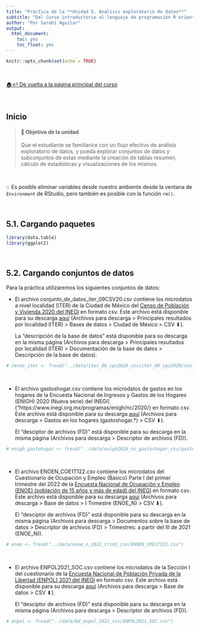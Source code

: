 ```yaml
---
title: "Práctica de la **Unidad 5. Análisis exploratorio de datos**"
subtitle: "Del Curso introductorio al lenguaje de programación R orientado al análisis cuantitativo en Ciencias Sociales"
author: "Por Sarahí Aguilar"
output:
  html_document:
    toc: yes
    toc_float: yes
---
```


```r
knitr::opts_chunk$set(echo = TRUE)
```

<br>

[🏠↩ De vuelta a la página principal del curso](index.html)

<br>

## Inicio

> #### **🚀 Objetivo de la unidad** 
Que el estudiante se familiarice con un flujo efectivo de análisis exploratorio de datos, y pueda explorar conjuntos de datos y subconjuntos de estas mediante la creación de tablas resumen, cálculo de estadísticas y visualizaciones de los mismos. 

<br>

💡 Es posible eliminar variables desde nuestro ambiente desde la ventana de `Environment` de RStudio, pero también es posible con la función `rm()`.

<br> 

## 5.1. Cargando paquetes
```r
library(data.table)
library(ggplot2)
```

<br> 

## 5.2. Cargando conjuntos de datos

Para la práctica utilizaremos los siguientes conjuntos de datos: 

* El archivo conjunto_de_datos_iter_09CSV20.csv contiene los microdatos a nivel localidad (ITER) de la Ciudad de México del [Censo de Población y Vivienda 2020 del INEGI]("https://www.inegi.org.mx/programas/ccpv/2020/") en formato csv. Este archivo está disponible para su descarga [aquí](https://www.inegi.org.mx/programas/ccpv/2020/?ps=microdatos) (Archivos para descarga > Principales resultados por localidad (ITER) > Bases de datos > Ciudad de México > CSV ⬇). 

  La "descripción de la base de datos" está disponible para su descarga en la misma página (Archivos para descarga > Principales resultados por localidad (ITER) > Documentación de la base de datos > Descripción de la base de datos).

```r
# censo_iter <- fread("../data/iter_09_cpv2020_csv/iter_09_cpv2020/conjunto_de_datos/conjunto_de_datos_iter_09CSV20.csv")
```

<br>

* El archivo gastoshogar.csv contiene los microdatos de gastos en los hogares de la Encuesta Nacional de Ingresos y Gastos de los Hogares (ENIGH) 2020 (Nueva serie) del INEGI]("https://www.inegi.org.mx/programas/enigh/nc/2020/) en formato csv. Este archivo está disponible para su descarga [aquí](https://www.inegi.org.mx/programas/enigh/nc/2020/#Microdatos) (Archivos para descarga > Gastos en los hogares (gastoshogar.*) > CSV ⬇). 

  El "desciptor de archivos (FD)" está disponible para su descarga en la misma página (Archivos para descarga > Descriptor de archivos (FD)).

```r
# enigh_gastohogar <- fread("../data/enigh2020_ns_gastoshogar_csv/gastoshogar.csv")
```

<br>

* El archivo ENOEN_COE1T122.csv contiene los microdatos del Cuestionario de Ocupación y Empleo (Básico) Parte I del primer trimestre del 2022 de la [Encuesta Nacional de Ocupación y Empleo (ENOE) (población de 15 años y más de edad) del INEGI](https://www.inegi.org.mx/programas/enoe/15ymas/) en formato csv. Este archivo está disponible para su descarga [aquí](https://www.inegi.org.mx/programas/enoe/15ymas/#Microdatos) (Archivos para descarga > Base de datos > I Trimestre (ENOE_N) > CSV ⬇). 

  El "desciptor de archivos (FD)" está disponible para su descarga en la misma página (Archivos para descarga > Documentos sobre la base de datos >  Descriptor de archivos (FD) > Trimestres: a partir del III de 2021 (ENOE_N)).

```r
# enoe <- fread("../data/enoe_n_2022_trim1_csv/ENOEN_COE1T122.csv")
```

<br>

* El archivo ENPOL2021_SOC.csv contiene los microdatos de la Sección I del cuestionario de la [Encuesta Nacional de Población Privada de la Libertad (ENPOL) 2021 del INEGI](https://www.inegi.org.mx/programas/enpol/2021/) en formato csv. Este archivo está disponible para su descarga [aquí](https://www.inegi.org.mx/programas/enpol/2021/#Microdatos) (Archivos para descarga > Base de datos > CSV ⬇). 

  El "desciptor de archivos (FD)" está disponible para su descarga en la misma página (Archivos para descarga >  Descriptor de archivos (FD)).

```r
# enpol <- fread("../data/bd_enpol_2021_csv/ENPOL2021_SOC.csv")
```